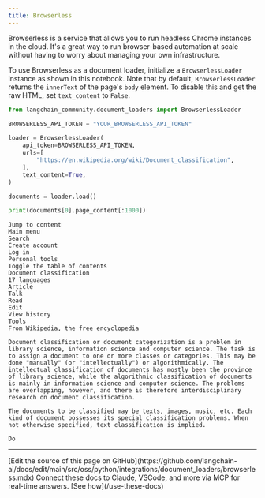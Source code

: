 ```yaml
---
title: Browserless
---
```


Browserless is a service that allows you to run headless Chrome instances in the cloud. It's a great way to run browser-based automation at scale without having to worry about managing your own infrastructure.

To use Browserless as a document loader, initialize a `BrowserlessLoader` instance as shown in this notebook. Note that by default, `BrowserlessLoader` returns the `innerText` of the page's `body` element. To disable this and get the raw HTML, set `text_content` to `False`.

```python
from langchain_community.document_loaders import BrowserlessLoader
```

```python
BROWSERLESS_API_TOKEN = "YOUR_BROWSERLESS_API_TOKEN"
```

```python
loader = BrowserlessLoader(
    api_token=BROWSERLESS_API_TOKEN,
    urls=[
        "https://en.wikipedia.org/wiki/Document_classification",
    ],
    text_content=True,
)

documents = loader.load()

print(documents[0].page_content[:1000])
```

```output
Jump to content
Main menu
Search
Create account
Log in
Personal tools
Toggle the table of contents
Document classification
17 languages
Article
Talk
Read
Edit
View history
Tools
From Wikipedia, the free encyclopedia

Document classification or document categorization is a problem in library science, information science and computer science. The task is to assign a document to one or more classes or categories. This may be done "manually" (or "intellectually") or algorithmically. The intellectual classification of documents has mostly been the province of library science, while the algorithmic classification of documents is mainly in information science and computer science. The problems are overlapping, however, and there is therefore interdisciplinary research on document classification.

The documents to be classified may be texts, images, music, etc. Each kind of document possesses its special classification problems. When not otherwise specified, text classification is implied.

Do
```

---

<Callout icon="pen-to-square" iconType="regular">
    [Edit the source of this page on GitHub](https://github.com/langchain-ai/docs/edit/main/src/oss/python/integrations/document_loaders/browserless.mdx)
</Callout>
<Tip icon="terminal" iconType="regular">
    Connect these docs to Claude, VSCode, and more via MCP for    real-time answers. [See how](/use-these-docs)
</Tip>
